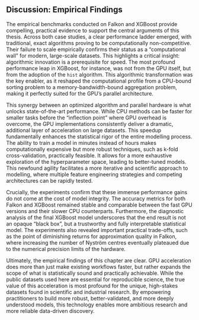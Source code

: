 ## Discussion: Empirical Findings

The empirical benchmarks conducted on Falkon and XGBoost provide compelling, practical evidence to support the central arguments of this thesis. Across both case studies, a clear performance ladder emerged, with traditional, exact algorithms proving to be computationally non-competitive. Their failure to scale empirically confirms their status as a "computational wall" for modern, large-scale datasets. This highlights a critical insight: algorithmic innovation is a prerequisite for speed. The most profound performance leap in XGBoost, for instance, was not from the GPU itself, but from the adoption of the `hist` algorithm. This algorithmic transformation was the key enabler, as it reshaped the computational profile from a CPU-bound sorting problem to a memory-bandwidth-bound aggregation problem, making it perfectly suited for the GPU's parallel architecture.

This synergy between an optimized algorithm and parallel hardware is what unlocks state-of-the-art performance. While CPU methods can be faster for smaller tasks before the "inflection point" where GPU overhead is overcome, the GPU implementations consistently deliver a dramatic, additional layer of acceleration on large datasets. This speedup fundamentally enhances the statistical rigor of the entire modelling process. The ability to train a model in minutes instead of hours makes computationally expensive but more robust techniques, such as k-fold cross-validation, practically feasible. It allows for a more exhaustive exploration of the hyperparameter space, leading to better-tuned models. This newfound agility facilitates a more iterative and scientific approach to modelling, where multiple feature engineering strategies and competing architectures can be rapidly tested.

Crucially, the experiments confirm that these immense performance gains do not come at the cost of model integrity. The accuracy metrics for both Falkon and XGBoost remained stable and comparable between the fast GPU versions and their slower CPU counterparts. Furthermore, the diagnostic analysis of the final XGBoost model underscores that the end result is not an opaque "black box", but a trustworthy and fully interpretable statistical model. The experiments also revealed important practical trade-offs, such as the point of diminishing returns for approximation quality in Falkon, where increasing the number of Nyström centres eventually plateaued due to the numerical precision limits of the hardware.

Ultimately, the empirical findings of this chapter are clear. GPU acceleration does more than just make existing workflows faster, but rather expands the scope of what is statistically sound and practically achievable. While the public datasets used here are essential for reproducible science, the true value of this acceleration is most profound for the unique, high-stakes datasets found in scientific and industrial research. By empowering practitioners to build more robust, better-validated, and more deeply understood models, this technology enables more ambitious research and more reliable data-driven discovery.
